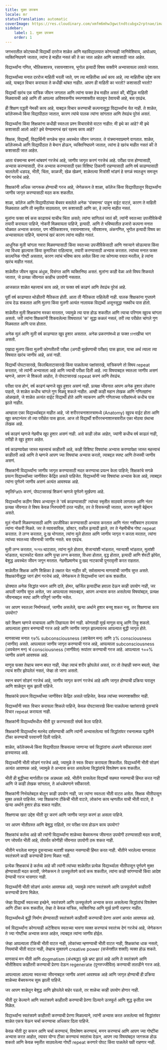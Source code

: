 ```yaml
---
title: मुक्त उपक्रम
locale: mr
statusTranslation: automatic
coverImage: https://res.cloudinary.com/xmfm6mhw3gwctndtcubgx2rptnae/image/upload/v1740337243/small_cover_educacion_fundamental_a051170f1c.webp
sidebar:
    label: 1. मुक्त उपक्रम
    order: 1
---
```

जगभरातील कोट्यवधी विद्यार्थी दररोज शाळेत आणि महाविद्यालयात कोणत्याही जाणिवेशिवाय, आपोआप, व्यक्तिनिष्ठपणे जातात, त्यांना हे माहीत नसतं की ते का जात आहेत आणि कशासाठी जात आहेत.

विद्यार्थ्यांना गणित, भौतिकशास्त्र, रसायनशास्त्र, भूगोल इत्यादी विषय सक्तीने अभ्यासायला लावले जातात.

विद्यार्थ्यांच्या मनात दररोज माहिती भरली जाते, पण त्या माहितीचा अर्थ काय आहे, त्या माहितीचा उद्देश काय आहे, याबद्दल विचार करायला ते कधीही थांबत नाहीत. आपण ही माहिती का भरतो? कशासाठी भरतो?

विद्यार्थी खरंच एक यांत्रिक जीवन जगतात आणि त्यांना फक्त हेच माहीत असतं की, बौद्धिक माहिती मिळवायची आहे आणि ती आपल्या अविश्वसनीय स्मरणशक्तीत साठवून ठेवायची आहे, बस एवढंच.

ही शिक्षण पद्धती नेमकी काय आहे, याबद्दल विचार करण्याची कल्पनासुद्धा विद्यार्थ्यांना येत नाही. ते शाळेत, कॉलेजमध्ये किंवा विद्यापीठात जातात, कारण त्यांचे पालक त्यांना सांगतात आणि तेवढंच पुरेसं असतं.

विद्यार्थ्यांना किंवा शिक्षकांना कधीही स्वतःला प्रश्न विचारावेसे वाटत नाहीत: मी इथे का आहे? मी इथे कशासाठी आलो आहे? इथे येण्यामागचं खरं रहस्य काय आहे?

शिक्षक, विद्यार्थी, विद्यार्थिनी सगळेच सुप्त अवस्थेत जीवन जगतात. ते यंत्रमानवाप्रमाणे वागतात. शाळेत, कॉलेजमध्ये आणि विद्यापीठात ते बेभान होऊन, व्यक्तिनिष्ठपणे जातात, त्यांना हे खरंच माहीत नसतं की ते कशासाठी जात आहेत.

आता यंत्रमानव बनणं थांबवणं गरजेचं आहे, जाणीव जागृत करणं गरजेचं आहे. परीक्षा पास होण्यासाठी, अभ्यास करण्यासाठी, रोज अभ्यास करण्यासाठी एका विशिष्ट ठिकाणी राहण्यासाठी आणि वर्ष काढण्यासाठी चाललेली धडपड, भीती, चिंता, काळजी, खेळ खेळणं, शाळेतल्या मित्रांशी भांडणं हे सगळं स्वतःहून समजून घेणं गरजेचं आहे.

शिक्षकांनी अधिक जागरूक होण्याची गरज आहे, जेणेकरून ते शाळा, कॉलेज किंवा विद्यापीठातून विद्यार्थ्यांना जाणीव जागृत करण्यासाठी मदत करू शकतील.

शाळा, कॉलेज आणि विद्यापीठांच्या बेंचवर बसलेले अनेक 'यंत्रमानव' पाहून वाईट वाटतं, कारण ते माहिती मिळवतात आणि ती स्मृतीत साठवतात, पण कशासाठी आणि का, हे त्यांना माहीत नसतं.

मुलांना फक्त वर्ष कस काढायचं याचीच चिंता असते; त्यांना सांगितलं जातं की, त्यांनी स्वतःच्या उपजीविकेची तयारी करायला पाहिजे, नोकरी मिळवायला पाहिजे, इत्यादी. आणि ते भविष्यातील हजारो कल्पना मनात घोळवत अभ्यास करतात, पण भौतिकशास्त्र, रसायनशास्त्र, जीवशास्त्र, अंकगणित, भूगोल इत्यादी विषय का अभ्यासायला पाहिजे, यामागचं खरं कारण त्यांना माहीत नसतं.

आधुनिक मुली चांगला नवरा मिळवण्यासाठी किंवा स्वतःच्या उपजीविकेसाठी आणि नवऱ्याने सोडल्यास किंवा त्या विधवा झाल्यास किंवा कुमारिका राहिल्यास, तयारी करण्यासाठी अभ्यास करतात. त्यांच्या मनात फक्त काल्पनिक गोष्टी असतात, कारण त्यांचं भविष्य काय असेल किंवा त्या कोणत्या वयात मरतील, हे त्यांना खरंच माहीत नसतं.

शाळेतील जीवन खूपच अंधुक, विसंगत आणि व्यक्तिनिष्ठ असतं. मुलांना काही वेळा असे विषय शिकवले जातात, जे प्रत्यक्ष जीवनात काहीच उपयोगी नसतात.

आजकाल शाळेत महत्त्वाचं काय आहे, तर फक्त वर्ष काढणं आणि तेवढंच पुरेसं आहे.

पूर्वी वर्ष काढण्यात थोडीतरी नैतिकता होती. आता ती नैतिकता राहिलेली नाही. पालक शिक्षकांना गुप्तपणे लाच देऊ शकतात आणि मुलगा किंवा मुलगी अत्यंत नालायक विद्यार्थी असूनसुद्धा नक्कीच पास होतो.

शाळेतील मुली शिक्षकांना मस्का मारतात, ज्यामुळे त्या पास होऊ शकतील आणि त्याचा परिणाम खूपच चांगला असतो. जरी त्यांना शिक्षकांनी शिकवलेल्या विषयातलं 'क' सुद्धा कळलं नसलं, तरी त्या परीक्षेत चांगले गुण मिळवतात आणि पास होतात.

अनेक मुलं आणि मुली वर्ष काढण्यात खूप हुशार असतात. अनेक प्रकरणांमध्ये हा फक्त চালাखीचा भाग असतो.

एखादा मुलगा किंवा मुलगी कोणतीतरी परीक्षा (अगदी मूर्खपणाची परीक्षा) पास झाला, याचा अर्थ त्याला त्या विषयात खरंच जाणीव आहे, असं नाही.

विद्यार्थी पोपटासारखे, किलबिलाटासारखे किंवा पाळलेल्या पक्षांसारखे, यांत्रिकपणे तो विषय repeat करतात, जो त्यांनी अभ्यासला आहे आणि ज्याची परीक्षा दिली आहे. त्या विषयाबद्दल स्वतःला जाणीव असणं म्हणजे, आपण जे शिकलो आहोत, ते पोपटासारखं repeat करणं आणि तेवढंच.

परीक्षा पास होणं, वर्ष काढणं म्हणजे खूप हुशार असणं नाही. प्रत्यक्ष जीवनात आपण अनेक हुशार लोकांना पाहतो, जे शाळेत कधीच चांगले गुण मिळवू शकले नाहीत. आम्ही काही महान लेखक आणि गणितज्ञांना ओळखतो, जे शाळेत अत्यंत वाईट विद्यार्थी होते आणि व्याकरण आणि गणिताच्या परीक्षांमध्ये कधीच पास झाले नाहीत.

आम्हाला एका विद्यार्थ्याबद्दल माहीत आहे, जो शरीररचनाशास्त्रामध्ये (Anatomy) खूपच वाईट होता आणि खूप कष्टानंतर तो त्या परीक्षेत पास झाला. आज तो विद्यार्थी शरीररचनाशास्त्रावरील एका मोठ्या ग्रंथाचा लेखक आहे.

वर्ष काढणं म्हणजे नेहमीच खूप हुशार असणं नाही. असे काही लोक आहेत, ज्यांनी कधीच वर्ष काढलं नाही, तरीही ते खूप हुशार आहेत.

वर्ष काढण्यापेक्षा जास्त महत्त्वाचं काहीतरी आहे, काही विशिष्ट विषयांचा अभ्यास करण्यापेक्षा जास्त महत्त्वाचं काहीतरी आहे आणि ते म्हणजे आपण ज्या विषयांचा अभ्यास करतो, त्याबद्दल स्पष्ट आणि तेजस्वी जाणीव असणं.

शिक्षकांनी विद्यार्थ्यांना जाणीव जागृत करण्यासाठी मदत करण्याचा प्रयत्न केला पाहिजे; शिक्षकांचे सगळे प्रयत्न विद्यार्थ्यांच्या जाणीवेवर केंद्रित असले पाहिजेत. विद्यार्थ्यांनी ज्या विषयांचा अभ्यास केला आहे, त्याबद्दल त्यांना पूर्णपणे जाणीव असणं अत्यंत आवश्यक आहे.

स्मृतिPath करणं, पोपटासारखं शिकणं म्हणजे पूर्णपणे मूर्खपणा आहे.

विद्यार्थ्यांना कठीण विषय अभ्यासून ते 'वर्ष काढण्यासाठी' त्यांच्या स्मृतीत साठवावे लागतात आणि नंतर प्रत्यक्ष जीवनात ते विषय केवळ निरुपयोगी ठरत नाहीत, तर ते विसरूनही जातात, कारण स्मृती बेईमान असते.

मुलं नोकरी मिळवण्यासाठी आणि उपजीविका करण्यासाठी अभ्यास करतात आणि नंतर नशीबवान ठरल्यास त्यांना नोकरी मिळते. जर ते व्यावसायिक, डॉक्टर, वकील इत्यादी झाले, तर ते नेहमीचीच गोष्ट repeat करतात. ते लग्न करतात, दु:ख भोगतात, त्यांना मुले होतात आणि जाणीव जागृत न करता मरतात, त्यांना त्यांच्या स्वतःच्या जीवनाची जाणीव नसते. बस एवढंच.

मुली लग्न करतात, সংসার थाटतात, त्यांना मुले होतात, शेजाऱ्यांशी भांडतात, नवऱ्याशी भांडतात, मुलांशी भांडतात, घटस्फोट घेतात आणि पुन्हा लग्न करतात, विधवा होतात, वृद्ध होतात, इत्यादी आणि शेवटी झोपेत, बेशुद्ध अवस्थेत जीवन जगून मरतात. नेहमीप्रमाणेच दु:खद नाटकाची पुनरावृत्ती करत राहतात.

शाळेतील शिक्षक आणि शिक्षिका हे लक्षात घेत नाहीत की, सर्वसामान्य माणसांची जाणीव सुप्त असते. शिक्षकांनीसुद्धा जागं होणं गरजेचं आहे, जेणेकरून ते विद्यार्थ्यांना जागं करू शकतील.

डोक्यात अनेक सिद्धांत भरून आणि दांते, होमर, व्हर्जिल इत्यादींचा हवाला देऊन काही उपयोग नाही, जर आपली जाणीव सुप्त असेल, जर आपल्याला स्वतःबद्दल, आपण अभ्यास करत असलेल्या विषयांबद्दल, प्रत्यक्ष जीवनाबद्दल स्पष्ट आणि परिपूर्ण जाणीव नसेल.

जर आपण स्वतःला निर्माणकर्ता, जाणीव असलेले, खऱ्या अर्थाने हुशार बनवू शकत नसू, तर शिक्षणाचा काय उपयोग?

खरे शिक्षण म्हणजे वाचायला आणि लिहायला येणं नाही. कोणताही मूर्ख माणूस वाचू आणि लिहू शकतो. आपल्याला हुशार बनण्याची गरज आहे आणि जाणीव जागृत झाल्यावरच आपल्यात बुद्धी जागृत होते.

माणसाच्या मनात ९७% subconsciousness (अवचेतन मन) आणि ३% consciousness (जाणीव) असते. आपल्याला जाणीव जागृत करण्याची गरज आहे, आपल्याला subconsciousness (अवचेतन मन) चं consciousness (जाणीवेत) रूपांतर करण्याची गरज आहे. आपल्याला १००% जाणीव असणे आवश्यक आहे.

माणूस फक्त तेव्हाच स्वप्न बघत नाही, जेव्हा त्याचं शरीर झोपलेलं असतं, तर तो तेव्हाही स्वप्न बघतो, जेव्हा त्याचं शरीर झोपलेलं नसतं, जेव्हा तो जागा असतो.

स्वप्न बघणं सोडणं गरजेचं आहे, जाणीव जागृत करणं गरजेचं आहे आणि जागृत होण्याची प्रक्रिया घरातून आणि शाळेतून सुरू झाली पाहिजे.

शिक्षकांचे प्रयत्न विद्यार्थ्यांच्या जाणीवेवर केंद्रित असले पाहिजेत, केवळ त्यांच्या स्मरणशक्तीवर नाही.

विद्यार्थ्यांनी स्वतः विचार करायला शिकले पाहिजे, केवळ पोपटासारखे किंवा पाळलेल्या पक्षांसारखे दुसऱ्यांचे विचार repeat करायला नाही.

शिक्षकांनी विद्यार्थ्यांमधील भीती दूर करण्यासाठी संघर्ष केला पाहिजे.

शिक्षकांनी विद्यार्थ्यांना मतभेद दर्शवण्याची आणि त्यांनी अभ्यासलेल्या सर्व सिद्धांतांवर रचनात्मक पद्धतीने टीका करण्याची परवानगी दिली पाहिजे.

शाळेत, कॉलेजमध्ये किंवा विद्यापीठात शिकवल्या जाणाऱ्या सर्व सिद्धांतांना अंधपणे स्वीकारायला लावणं हास्यास्पद आहे.

विद्यार्थ्यांनी भीती सोडणं गरजेचं आहे, ज्यामुळे ते स्वतः विचार करायला शिकतील. विद्यार्थ्यांनी भीती सोडणं अत्यंत आवश्यक आहे, ज्यामुळे ते अभ्यास करत असलेल्या सिद्धांतांचे विश्लेषण करू शकतील.

भीती ही बुद्धीच्या मार्गातील एक अडथळा आहे. भीतीने ग्रासलेला विद्यार्थी सहमत नसण्याची हिंमत करत नाही आणि जे काही लेखक सांगतात, ते आंधळेपणाने स्वीकारतो.

शिक्षकांनी निर्भयतेबद्दल बोलून काही उपयोग नाही, जर त्यांना स्वतःला भीती वाटत असेल. शिक्षक भीतीपासून मुक्त असले पाहिजेत. ज्या शिक्षकांना टीकेची भीती वाटते, लोकांना काय म्हणतील याची भीती वाटते, ते खऱ्या अर्थाने हुशार होऊ शकत नाहीत.

शिक्षणाचा खरा उद्देश भीती दूर करणं आणि जाणीव जागृत करणं हा असला पाहिजे.

जर आपण भीतीग्रस्त आणि बेशुद्ध राहिलो, तर परीक्षा पास होऊन काय उपयोग?

शिक्षकांचं कर्तव्य आहे की त्यांनी विद्यार्थ्यांना शाळेच्या बेंचवरूनच जीवनात उपयोगी ठरण्यासाठी मदत करावी, पण जोपर्यंत भीती आहे, तोपर्यंत कोणीही जीवनात उपयोगी ठरू शकत नाही.

भीतीने भरलेला माणूस दुसऱ्याच्या मताशी सहमत नसण्याची हिंमत करत नाही. भीतीने भरलेल्या माणसाला स्वतंत्रपणे काही करण्याची प्रेरणा मिळत नाही.

प्रत्येक शिक्षकाचं हे कर्तव्य आहे की त्यांनी त्यांच्या शाळेतील प्रत्येक विद्यार्थ्याला भीतीपासून पूर्णपणे मुक्त होण्यासाठी मदत करावी, जेणेकरून ते उत्स्फूर्तपणे कार्य करू शकतील, त्यांना काही सांगण्याची किंवा आदेश देण्याची गरज भासणार नाही.

विद्यार्थ्यांनी भीती सोडणं अत्यंत आवश्यक आहे, ज्यामुळे त्यांना स्वतंत्रपणे आणि उत्स्फूर्तपणे काहीतरी करण्याची प्रेरणा मिळेल.

जेव्हा विद्यार्थी स्वतःच्या इच्छेने, स्वतंत्रपणे आणि उत्स्फूर्तपणे अभ्यास करत असलेल्या सिद्धांतांचं विश्लेषण आणि टीका करू शकतील, तेव्हा ते केवळ यांत्रिक, व्यक्तिनिष्ठ आणि मूर्ख प्राणी राहणार नाहीत.

विद्यार्थ्यांमध्ये बुद्धी निर्माण होण्यासाठी स्वतंत्रपणे काहीतरी करण्याची प्रेरणा असणं अत्यंत आवश्यक आहे.

सर्व विद्यार्थ्यांना कोणत्याही अटेशिवाय स्वतःच्या भावना व्यक्त करण्याचं स्वातंत्र्य देणं गरजेचं आहे, जेणेकरून ते ज्या गोष्टींचा अभ्यास करत आहेत, त्याबद्दल त्यांना जाणीव होईल.

जेव्हा आपल्याला टीकेची भीती वाटत नाही, लोकांच्या म्हणण्याची भीती वाटत नाही, शिक्षकांचा धाक नसतो, नियमांची भीती वाटत नाही, तेव्हाच मुक्तपणे creative power (सर्जनशील शक्ती) व्यक्त होऊ शकते.

माणसाचं मन भीती आणि dogmatism (अंधश्रद्धा) मुळे भ्रष्ट झालं आहे आणि ते स्वतंत्रपणे आणि भीतीशिवाय काहीतरी करण्याची प्रेरणा देऊन regenerate (पुनरुज्जीवित) करण्याची तातडीने गरज आहे.

आपल्याला आपल्या स्वतःच्या जीवनाबद्दल जाणीव असणं आवश्यक आहे आणि जागृत होण्याची ही प्रक्रिया शाळेच्या बेंचवरूनच सुरू झाली पाहिजे.

जर आपण शाळेतून बेशुद्ध आणि झोपलेले बाहेर पडलो, तर शाळेचा काही उपयोग होणार नाही.

भीती दूर केल्याने आणि स्वतंत्रपणे काहीतरी करण्याची प्रेरणा दिल्याने उत्स्फूर्त आणि शुद्ध कृतीला जन्म मिळेल.

विद्यार्थ्यांना स्वतंत्रपणे काहीतरी करण्याची प्रेरणा मिळाल्याने, त्यांनी अभ्यास करत असलेल्या सर्व सिद्धांतांवर शाळेत एकत्र येऊन चर्चा करण्याचा अधिकार दिला पाहिजे.

केवळ भीती दूर करून आणि चर्चा करण्याचं, विश्लेषण करण्याचं, मनन करण्याचं आणि आपण ज्या गोष्टींचा अभ्यास करत आहोत, त्यावर योग्य टीका करण्याचं स्वातंत्र्य देऊन, आपण त्या विषयांबद्दल जागरूक होऊ शकतो आणि केवळ स्मृतीत साठवलेल्या गोष्टी repeat करणारे पोपट किंवा पाळलेले पक्षी राहणार नाही.
